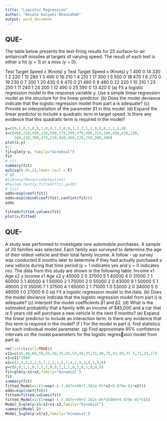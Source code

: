 ---
title: "Logistic Regression"
author: "Desale Kalyani Bhausaheb"
output: word_document
---
## QUE-
The table below presents the test-firing results for 25 surface-to-air antiaircraft missiles at targets
of varying speed. The result of each test is either a hit (y = 1) or a miss (y = 0).

Test Target Speed x (Knots) y Test Target Speed x (Knots) y
1 400 0 14 330 1
2 220 1 15 280 1
3 490 0 16 210 1
4 210 1 17 300 1
5 500 0 18 470 1
6 270 0 19 230 0
7 200 1 20 430 0
8 470 0 21 460 0
9 480 0 22 220 1
10 310 1 23 250 1
11 240 1 24 200 1
12 490 0 25 390 0
13 420 0
(a) Fit a logistic regression model to the response variable y. Use a simple linear regression model
as the structure for the linear predictor.
(b) Does the model deviance indicate that the logistic regression model from part a is adequate?
(c) Provide an interpretation of the parameter β1 in this model.
(d) Expand the linear predictor to include a quadratic term in target speed. Is there any evidence
that this quadratic term is required in the model?

```{r}
y=c(0,1,0,1,0,0,1,0,0,1,1,0,0,1,1,1,1,1,0,0,0,1,1,1,0)
x=c(400,220,490,210,500,270,200,470,480,310,240,490,420,330,
    280,210,300,470,230,430,460,220,250,200,390)
plot(x,y)
#i)
fit=glm(y~x, family="binomial")
fit
# ii)
summary(fit)   
qchisq(0.05,23,lower.tail = F)
# OR
#library(ResourceSelection)
#hoslem.test(y,fitted(fit),g=10)
# iii)
odds=exp(coef(fit))
odds=exp(cbind(coef(fit),confint(fit)))
odds

fitted=fitted.values(fit)
plot(x,fitted)
```

## QUE-
 A study was performed to investigate new automobile purchases. A sample of 20 families was
selected. Each family was surveyed to determine the age of their oldest vehicle and their total
family income. A follow - up survey was conducted 6 months later to determine if they had actually
purchased a new vehicle during that time period (y = 1 indicates yes and y = 0 indicates no). The
data from this study are shown in the following table.
Income x1 Age x2 y Income x1 Age x2 y
45000 2 0 37000 5 1
40000 4 0 31000 7 1
60000 3 1 40000 4 1
50000 2 1 75000 2 0
55000 2 0 43000 9 1
50000 5 1 49000 2 0
35000 7 1 37500 4 1
65000 2 1 71000 1 0
53000 2 0 34000 5 0
48000 1 0 27000 6 0
(a) Fit a logistic regression model to the data.
(b) Does the model deviance indicate that the logistic regression model from part i) is adequate?
(c) Interpret the model coefficients β1 and β2.
(d) What is the estimated probability that a family with an income of $45,000 and a car that is 5
years old will purchase a new vehicle in the next 6 months?
(e) Expand the linear predictor to include an interaction term. Is there any evidence that this
term is required in the model?
(f ) For the model in part i), find statistics for each individual model parameter.
(g) Find approximate 95% confidence intervals on the model parameters for the logistic regression model from part a).
```{r}
rm(list=ls(all=TRUE))
x11=c(45,40,60,50,55,50,35,65,53,48,37,31,40,75,43,49,37.5,71,34,27)
x1=x11*1000
x2=c(2,4,3,2,2,5,7,2,2,1,5,7,4,2,9,2,4,1,5,6)
y=c(0,0,1,1,0,1,1,1,0,0,1,1,1,0,1,0,1,0,0,0)
fit=glm(y~x1+x2,family="binomial")
fit
summary(fit)
fitted_Model=1/(1+exp(-(-7.047e+00+7.382e-05*x1+9.879e-01*x2)))
odds=exp(coef(fit))
fitted=fitted.values(fit)
fitted_Model=1/(1+exp(-(-7.047e+00+7.382e-05*45000+9.879e-01*5)))
Model_2=glm(y~x1+x2+x1:x2,family="binomial")
summary(Model_2)
Model_3=glm(y~x1*x2,family="binomial")

```











